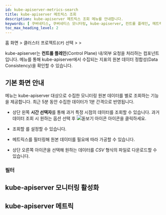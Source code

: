 ```yaml
---
id: kube-apiserver-metrics-search
title: kube-apiserver 메트릭스 조회
description: kube-apiserver 메트릭스 조회 메뉴를 안내합니다.
keywords: [ 쿠버네티스, 쿠버네티스 모니터링, kube-apiserver, 컨트롤 플레인, 메트릭스 조회 ]
toc_max_heading_level: 2
---
```


홈 화면 &gt; 클러스터 프로젝트(<code class='my'>CP</code>) 선택 &gt; <Cmdname sid="side_controlPlane" className="uitext" /> &gt; <Cmdname sid="side_kubeApiserverMetricsSearch" className="uitext" />


<K8skubeapiservercommon />

kube-apiserver는 **컨트롤 플레인**(Control Plane) 내/외부 요청을 처리하는 컴포넌트입니다. <Cmdname sid="side_kubeApiserverMetricsSearch" className="uitext" /> 메뉴를 통해 kube-apiserver에서 수집되는 지표의 원본 데이터 정합성(Data Consistency)을 확인할 수 있습니다. 

## 기본 화면 안내 

<ImgLang img='k8s-apiserver-metrics-search.png' desc='kube-apiserver 메트릭스 조회' />

<Cmdname sid="side_kubeApiserverMetricsSearch" className="uitext" /> 메뉴는 kube-apiserver 대상으로 수집한 모니터링 원본 데이터를 <Cmdname sid="category" className="uitext" />별로 조회하는 기능을 제공합니다. 최근 5분 동안 수집한 데이터가 1분 간격으로 반영됩니다.

* 상단 왼쪽 **시간 선택자**를 통해 과거 특정 시점의 데이터를 조회할 수 있습니다. 과거 데이터 조회 시 원하는 옵션 선택 후 ![돋보기 아이콘](/img/ic-search-on-press.svg) <Cmdname sid="search" className="uitext" /> 아이콘을 클릭하세요.

* 조회할 <Cmdname sid="max_count" className="uitext" />를 설정할 수 있습니다. 

* 메트릭스를 필터링해 원본 데이터를 필요에 따라 가공할 수 있습니다. 

* 상단 오른쪽 <Cmdname sid="download" className="uitext" /> 아이콘을 선택해 원하는 데이터를 *CSV* 형식의 파일로 다운로드할 수 있습니다.

### 필터 


<K8slistfilter />

## kube-apiserver 모니터링 활성화 


<K8skubeapiservermonitoring />

## kube-apiserver 메트릭


<K8skubeapiservermetric />
